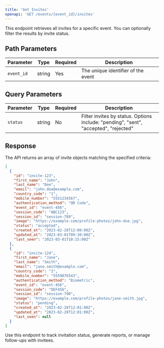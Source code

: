 ```yaml
---
title: 'Get Invites'
openapi: 'GET /events/{event_id}/invites'
---
```


This endpoint retrieves all invites for a specific event. You can optionally filter the results by invite status.

## Path Parameters

| Parameter | Type | Required | Description |
|-----------|------|----------|-------------|
| `event_id` | string | Yes | The unique identifier of the event |

## Query Parameters

| Parameter | Type | Required | Description |
|-----------|------|----------|-------------|
| `status` | string | No | Filter invites by status. Options include: "pending", "sent", "accepted", "rejected" |

## Response

The API returns an array of invite objects matching the specified criteria:

```json
[
  {
    "id": "invite-123",
    "first_name": "John",
    "last_name": "Doe",
    "email": "john.doe@example.com",
    "country_code": "1",
    "mobile_number": "5551234567",
    "authentication_method": "QR Code",
    "event_id": "event-456",
    "session_code": "ABC123",
    "session_id": "session-789",
    "image": "https://example.com/profile-photos/john-doe.jpg",
    "status": "accepted",
    "created_at": "2023-02-28T12:00:00Z",
    "updated_at": "2023-03-01T09:30:00Z",
    "last_seen": "2023-03-01T10:15:00Z"
  },
  {
    "id": "invite-124",
    "first_name": "Jane",
    "last_name": "Smith",
    "email": "jane.smith@example.com",
    "country_code": "1",
    "mobile_number": "5559876543",
    "authentication_method": "Biometric",
    "event_id": "event-456",
    "session_code": "DEF456",
    "session_id": "session-790",
    "image": "https://example.com/profile-photos/jane-smith.jpg",
    "status": "pending",
    "created_at": "2023-02-28T12:01:00Z",
    "updated_at": "2023-02-28T12:01:00Z",
    "last_seen": null
  }
]
```

Use this endpoint to track invitation status, generate reports, or manage follow-ups with invitees. 